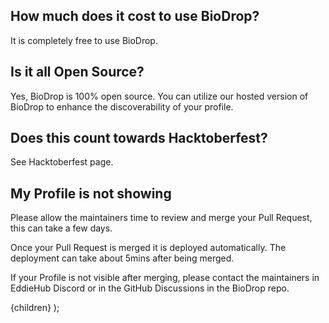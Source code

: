
## How much does it cost to use BioDrop?

It is completely free to use BioDrop.

## Is it all Open Source?

Yes, BioDrop is 100% open source. You can utilize our hosted version of BioDrop to enhance the discoverability of your profile.

## Does this count towards Hacktoberfest?

See <Link href="/docs/contributing/hacktoberfest">Hacktoberfest</Link> page.

## My Profile is not showing

Please allow the maintainers time to review and merge your Pull Request, this can take a few days.

Once your Pull Request is merged it is deployed automatically. The deployment can take about 5mins after being merged.

If your Profile is not visible after merging, please contact the maintainers in <Link href="http://discord.eddiehub.org">EddieHub Discord</Link> or in the <Link href="http://github.com/EddieHubCommunity/BioDrop/discussions">GitHub Discussions in the BioDrop</Link> repo.

  <DocsLayout title="BioDrop FAQ documentation" section="Extra" name="FAQ">
    {children}
  </DocsLayout>
);
